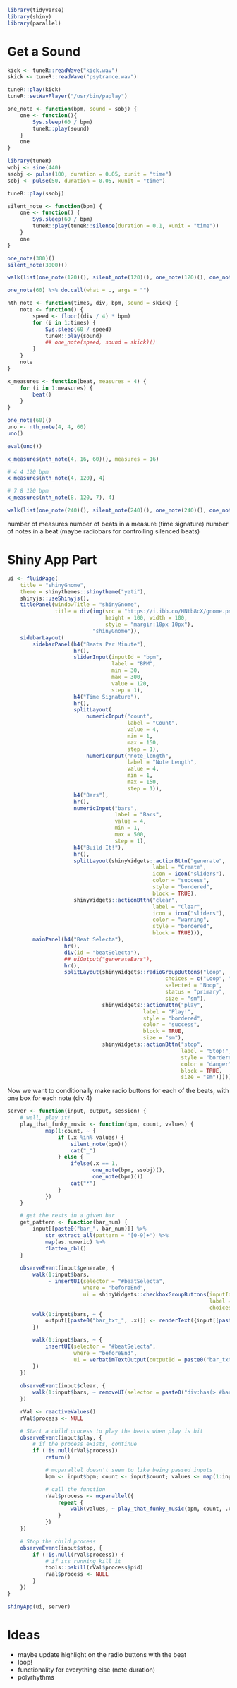 
```r
library(tidyverse)
library(shiny)
library(parallel)
```

# Get a Sound 

```r
kick <- tuneR::readWave("kick.wav")
skick <- tuneR::readWave("psytrance.wav")

tuneR::play(kick)
tuneR::setWavPlayer("/usr/bin/paplay")

one_note <- function(bpm, sound = sobj) {
    one <- function(){
        Sys.sleep(60 / bpm)
        tuneR::play(sound)
    }
    one
}

library(tuneR)
wobj <- sine(440)
ssobj <- pulse(100, duration = 0.05, xunit = "time")
sobj <- pulse(50, duration = 0.05, xunit = "time")

tuneR::play(ssobj)

silent_note <- function(bpm) {
    one <- function() {
        Sys.sleep(60 / bpm)
        tuneR::play(tuneR::silence(duration = 0.1, xunit = "time"))
    }
    one
}

one_note(300)()
silent_note(3000)()

walk(list(one_note(120)(), silent_note(120)(), one_note(120)(), one_note(120)()), ~ .x %>% eval())

one_note(60) %>% do.call(what = ., args = "")

nth_note <- function(times, div, bpm, sound = skick) {
    note <- function() {
        speed <- floor((div / 4) * bpm)
        for (i in 1:times) {
            Sys.sleep(60 / speed)
            tuneR::play(sound)
            ## one_note(speed, sound = skick)()
        }
    }
    note
}

x_measures <- function(beat, measures = 4) {
    for (i in 1:measures) {
        beat()
    }
}

one_note(60)()
uno <- nth_note(4, 4, 60)
uno()

eval(uno())

x_measures(nth_note(4, 16, 60)(), measures = 16)

# 4 4 120 bpm 
x_measures(nth_note(4, 120), 4)

# 7 8 120 bpm
x_measures(nth_note(8, 120, 7), 4)

walk(list(one_note(240)(), silent_note(240)(), one_note(240)(), one_note(240)()), ~ .x %>% eval())

```

number of measures 
number of beats in a measure (time signature)
number of notes in a beat (maybe radiobars for controlling silenced beats)

# Shiny App Part 

```r
ui <- fluidPage(
    title = "shinyGnome",
    theme = shinythemes::shinytheme("yeti"),
    shinyjs::useShinyjs(),
    titlePanel(windowTitle = "shinyGnome",
               title = div(img(src = "https://i.ibb.co/HNtb8cX/gnome.png",
                               height = 100, width = 100,
                               style = "margin:10px 10px"),
                           "shinyGnome")),
    sidebarLayout(
        sidebarPanel(h4("Beats Per Minute"),
                     hr(),
                     sliderInput(inputId = "bpm",
                                 label = "BPM",
                                 min = 30,
                                 max = 300,
                                 value = 120,
                                 step = 1),
                     h4("Time Signature"),
                     hr(),
                     splitLayout(
                         numericInput("count",
                                      label = "Count",
                                      value = 4,
                                      min = 1,
                                      max = 150,
                                      step = 1),
                         numericInput("note_length",
                                      label = "Note Length",
                                      value = 4,
                                      min = 1,
                                      max = 150,
                                      step = 1)),
                     h4("Bars"),
                     hr(),
                     numericInput("bars",
                                  label = "Bars",
                                  value = 4,
                                  min = 1,
                                  max = 500,
                                  step = 1),
                     h4("Build It!"),
                     hr(),
                     splitLayout(shinyWidgets::actionBttn("generate",
                                              label = "Create",
                                              icon = icon("sliders"),
                                              color = "success",
                                              style = "bordered",
                                              block = TRUE),
                     shinyWidgets::actionBttn("clear",
                                              label = "Clear",
                                              icon = icon("sliders"),
                                              color = "warning",
                                              style = "bordered",
                                              block = TRUE))),
        mainPanel(h4("Beat Selecta"),
                  hr(),
                  div(id = "beatSelecta"),
                  ## uiOutput("generateBars"),
                  hr(),
                  splitLayout(shinyWidgets::radioGroupButtons("loop",
                                                  choices = c("Loop", "Noop"),
                                                  selected = "Noop",
                                                  status = "primary",
                                                  size = "sm"),
                              shinyWidgets::actionBttn("play",
                                           label = "Play!",
                                           style = "bordered",
                                           color = "success",
                                           block = TRUE,
                                           size = "sm"),
                              shinyWidgets::actionBttn("stop",
                                                       label = "Stop!",
                                                       style = "bordered",
                                                       color = "danger",
                                                       block = TRUE,
                                                       size = "sm")))))
```

Now we want to conditionally make radio buttons for each of the beats, with one box for each note (div 4)

```r
server <- function(input, output, session) {
    # well, play it! 
    play_that_funky_music <- function(bpm, count, values) {
            map(1:count, ~ {
                if (.x %in% values) {
                    silent_note(bpm)()
                    cat("_")
                } else {
                    ifelse(.x == 1,
                           one_note(bpm, ssobj)(),
                           one_note(bpm)())
                    cat("*")
                }
            })
    }

    # get the rests in a given bar 
    get_pattern <- function(bar_num) {
        input[[paste0("bar_", bar_num)]] %>%
            str_extract_all(pattern = "[0-9]+") %>%
            map(as.numeric) %>%
            flatten_dbl()
    }
    
    observeEvent(input$generate, {
        walk(1:input$bars,
             ~ insertUI(selector = "#beatSelecta",
                        where = "beforeEnd",
                        ui = shinyWidgets::checkboxGroupButtons(inputId = paste0("bar_", .x),
                                                                label = paste0("Bar ", .x),
                                                                choices = 1:input$count)))
        walk(1:input$bars, ~ {
            output[[paste0("bar_txt_", .x)]] <- renderText({input[[paste0("bar_", .x)]]})
        })

        walk(1:input$bars, ~ {
            insertUI(selector = "#beatSelecta",
                     where = "beforeEnd",
                     ui = verbatimTextOutput(outputId = paste0("bar_txt_", .x)))
        })
    })
    
    observeEvent(input$clear, {
        walk(1:input$bars, ~ removeUI(selector = paste0("div:has(> #bar_", .x, ")")))
    })

    rVal <- reactiveValues()
    rVal$process <- NULL

    # Start a child process to play the beats when play is hit
    observeEvent(input$play, {
        # if the process exists, continue 
        if (!is.null(rVal$process))
            return()

            # mcparallel doesn't seem to like being passed inputs
            bpm <- input$bpm; count <- input$count; values <- map(1:input$bars, ~ get_pattern(.x))

            # call the function 
            rVal$process <- mcparallel({
                repeat {
                    walk(values, ~ play_that_funky_music(bpm, count, .x))
                }
            })
    })

    # Stop the child process
    observeEvent(input$stop, {
        if (!is.null(rVal$process)) {
            # if its running kill it 
            tools::pskill(rVal$process$pid)
            rVal$process <- NULL
        }
    })
}
```

```r
shinyApp(ui, server)
```

# Ideas

- maybe update highlight on the radio buttons with the beat
- loop! 
- functionality for everything else (note duration)
- polyrhythms 
